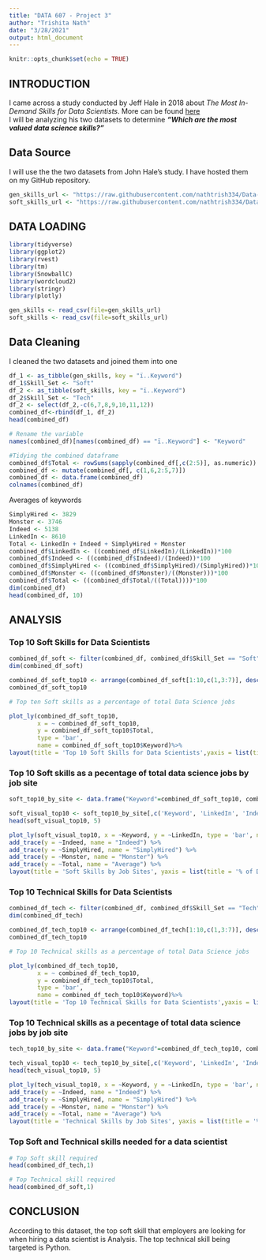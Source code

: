 ---
title: "DATA 607 - Project 3"
author: "Trishita Nath"
date: "3/28/2021"
output: html_document
---

```{r setup, include=FALSE}
knitr::opts_chunk$set(echo = TRUE)
```

## INTRODUCTION

I came across a study conducted by Jeff Hale in 2018 about *The Most In-Demand Skills for Data Scientists*. More can be found [here](https://towardsdatascience.com/the-most-in-demand-skills-for-data-scientists-4a4a8db896db)   
I will be analyzing his two datasets to determine ***“Which are the most valued data science skills?”***

## Data Source

I will use the the two datasets from John Hale's study. I have hosted them on my GitHub repository. 

```{r echo=TRUE, eval=TRUE}
gen_skills_url <- "https://raw.githubusercontent.com/nathtrish334/Data-607/main/ds_general_skills_revised.csv"
soft_skills_url <- "https://raw.githubusercontent.com/nathtrish334/Data-607/main/ds_job_listing_software.csv"
```

## DATA LOADING

```{r echo=TRUE, eval=TRUE}
library(tidyverse)
library(ggplot2)
library(rvest)
library(tm)
library(SnowballC)
library(wordcloud2)
library(stringr)
library(plotly)
```

```{r echo=TRUE, eval=TRUE}
gen_skills <- read_csv(file=gen_skills_url)
soft_skills <- read_csv(file=soft_skills_url)
```

## Data Cleaning  
I cleaned the two datasets and joined them into one

```{r echo=TRUE, eval=TRUE}
df_1 <- as_tibble(gen_skills, key = "ï..Keyword")
df_1$Skill_Set <- "Soft"
df_2 <- as_tibble(soft_skills, key = "ï..Keyword")
df_2$Skill_Set <- "Tech"
df_2 <- select(df_2,-c(6,7,8,9,10,11,12))
combined_df<-rbind(df_1, df_2)
head(combined_df)

# Rename the variable
names(combined_df)[names(combined_df) == "ï..Keyword"] <- "Keyword"

#Tidying the combined dataframe
combined_df$Total <- rowSums(sapply(combined_df[,c(2:5)], as.numeric))
combined_df <- mutate(combined_df[, c(1,6,2:5,7)])
combined_df <- data.frame(combined_df)
colnames(combined_df)
```

Averages of keywords

```{r echo=TRUE, eval=TRUE}
SimplyHired <- 3829
Monster <- 3746
Indeed <- 5138
LinkedIn <- 8610
Total <- LinkedIn + Indeed + SimplyHired + Monster
combined_df$LinkedIn <- ((combined_df$LinkedIn)/(LinkedIn))*100
combined_df$Indeed <- ((combined_df$Indeed)/(Indeed))*100
combined_df$SimplyHired <- ((combined_df$SimplyHired)/(SimplyHired))*100
combined_df$Monster <- ((combined_df$Monster)/((Monster)))*100
combined_df$Total <- ((combined_df$Total/((Total))))*100
dim(combined_df)
head(combined_df, 10)
```

## ANALYSIS

### Top 10 Soft Skills for Data Scientists
```{r echo=TRUE, eval=TRUE}
combined_df_soft <- filter(combined_df, combined_df$Skill_Set == "Soft")
dim(combined_df_soft)

combined_df_soft_top10 <- arrange(combined_df_soft[1:10,c(1,3:7)], desc(Total))
combined_df_soft_top10

# Top ten Soft skills as a percentage of total Data Science jobs

plot_ly(combined_df_soft_top10, 
        x = ~ combined_df_soft_top10, 
        y = combined_df_soft_top10$Total, 
        type = 'bar',
        name = combined_df_soft_top10$Keyword)%>% 
layout(title = 'Top 10 Soft Skills for Data Scientists',yaxis = list(title = '% of Data Science Jobs'), xaxis = list(title = 'Soft Skills'))
```

### Top 10 Soft skills as a pecentage of total data science jobs by job site
```{r echo=TRUE, eval=TRUE}
soft_top10_by_site <- data.frame("Keyword"=combined_df_soft_top10, combined_df_soft_top10)

soft_visual_top10 <- soft_top10_by_site[,c('Keyword', 'LinkedIn', 'Indeed', 'SimplyHired', 'Monster', 'Total')]
head(soft_visual_top10, 5)

plot_ly(soft_visual_top10, x = ~Keyword, y = ~LinkedIn, type = 'bar', name = "Linkedin") %>%
add_trace(y = ~Indeed, name = "Indeed") %>% 
add_trace(y = ~SimplyHired, name = "SimplyHired") %>% 
add_trace(y = ~Monster, name = "Monster") %>% 
add_trace(y = ~Total, name = "Average") %>% 
layout(title = 'Soft Skills by Job Sites', yaxis = list(title = '% of Data Science Jobs'), xaxis = list(title = 'Soft Skills'), barmode = 'group')
```

### Top 10 Technical Skills for Data Scientists
```{r echo=TRUE, eval=TRUE}
combined_df_tech <- filter(combined_df, combined_df$Skill_Set == "Tech")
dim(combined_df_tech)

combined_df_tech_top10 <- arrange(combined_df_tech[1:10,c(1,3:7)], desc(Total))
combined_df_tech_top10

# Top 10 Technical skills as a percentage of total Data Science jobs

plot_ly(combined_df_tech_top10, 
        x = ~ combined_df_tech_top10, 
        y = combined_df_tech_top10$Total, 
        type = 'bar', 
        name = combined_df_tech_top10$Keyword)%>% 
layout(title = 'Top 10 Technical Skills for Data Scientists',yaxis = list(title = '% of Data Science Jobs'), xaxis = list(title = 'Technical Skills'))
```

### Top 10 Technical skills as a pecentage of total data science jobs by job site
```{r echo=TRUE, eval=TRUE}
tech_top10_by_site <- data.frame("Keyword"=combined_df_tech_top10, combined_df_tech_top10)

tech_visual_top10 <- tech_top10_by_site[,c('Keyword', 'LinkedIn', 'Indeed', 'SimplyHired', 'Monster', 'Total')]
head(tech_visual_top10, 5)

plot_ly(tech_visual_top10, x = ~Keyword, y = ~LinkedIn, type = 'bar', name = "Linkedin") %>%
add_trace(y = ~Indeed, name = "Indeed") %>% 
add_trace(y = ~SimplyHired, name = "SimplyHired") %>% 
add_trace(y = ~Monster, name = "Monster") %>% 
add_trace(y = ~Total, name = "Average") %>% 
layout(title = 'Technical Skills by Job Sites', yaxis = list(title = '% of Data Science Jobs'), xaxis = list(title = 'Technical Skills'), barmode = 'group')
```

### Top Soft and Technical skills needed for a data scientist
```{r echo=TRUE, eval=TRUE}
# Top Soft skill required
head(combined_df_tech,1)

# Top Technical skill required
head(combined_df_soft,1)
```

## CONCLUSION

According to this dataset, the top soft skill that employers are looking for when hiring a data scientist is Analysis. The top technical skill being targeted is Python.